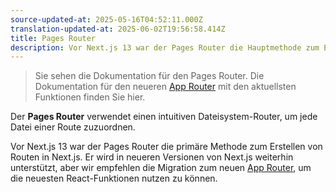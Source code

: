 ```yaml
---
source-updated-at: 2025-05-16T04:52:11.000Z
translation-updated-at: 2025-06-02T19:56:58.414Z
title: Pages Router
description: Vor Next.js 13 war der Pages Router die Hauptmethode zum Erstellen von Routen in Next.js mit einem intuitiven Dateisystem-Router.
---
```


> Sie sehen die Dokumentation für den Pages Router. Die Dokumentation für den neueren [App Router](/docs/app) mit den aktuellsten Funktionen finden Sie hier.

Der **Pages Router** verwendet einen intuitiven Dateisystem-Router, um jede Datei einer Route zuzuordnen.

Vor Next.js 13 war der Pages Router die primäre Methode zum Erstellen von Routen in Next.js. Er wird in neueren Versionen von Next.js weiterhin unterstützt, aber wir empfehlen die Migration zum neuen [App Router](/docs/app), um die neuesten React-Funktionen nutzen zu können.